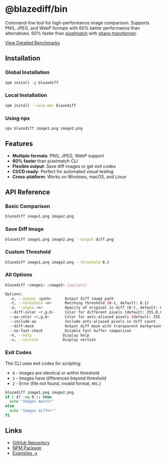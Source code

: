 # @blazediff/bin


Command-line tool for high-performance image comparison. Supports PNG, JPEG, and WebP formats with 60% better performance than alternatives. 60% faster than [pixelmatch](https://github.com/mapbox/pixelmatch) with [sharp-transformer](https://github.com/teimurjan/blazediff/tree/main/packages/sharp-transformer).

[View Detailed Benchmarks](https://github.com/teimurjan/blazediff/blob/main/BENCHMARKS.md)

## Installation

### Global Installation

```sh npm2yarn
npm install -g blazediff
```

### Local Installation

```sh npm2yarn
npm install --save-dev blazediff
```

### Using npx

```sh npm2yarn
npx blazediff image1.png image2.png
```

## Features

- **Multiple formats**: PNG, JPEG, WebP support
- **60% faster** than pixelmatch CLI
- **Flexible output**: Save diff images or get exit codes
- **CI/CD ready**: Perfect for automated visual testing
- **Cross-platform**: Works on Windows, macOS, and Linux

## API Reference

### Basic Comparison

```bash
blazediff image1.png image2.png
```

### Save Diff Image

```bash
blazediff image1.png image2.png --output diff.png
```

### Custom Threshold

```bash
blazediff image1.png image2.png --threshold 0.2
```

### All Options

```bash
blazediff <image1> <image2> [options]

Options:
  -o, --output <path>      Output diff image path
  -t, --threshold <n>      Matching threshold (0-1, default: 0.1)
  -a, --alpha <n>          Opacity of original in diff (0-1, default: 0.1)
  --diff-color <r,g,b>     Color for different pixels (default: 255,0,0)
  --aa-color <r,g,b>       Color for anti-aliased pixels (default: 255,255,0)
  --include-aa             Include anti-aliased pixels in diff count
  --diff-mask              Output diff mask with transparent background
  --no-fast-check          Disable fast buffer comparison
  -h, --help              Display help
  -v, --version           Display version
```

### Exit Codes

The CLI uses exit codes for scripting:

- `0` - Images are identical or within threshold
- `1` - Images have differences beyond threshold
- `2` - Error (file not found, invalid format, etc.)

```bash
blazediff image1.png image2.png
if [ $? -eq 0 ]; then
  echo "Images match!"
else
  echo "Images differ!"
fi
```

## Links

- [GitHub Repository](https://github.com/teimurjan/blazediff)
- [NPM Package](https://www.npmjs.com/package/blazediff)
- [Examples →](/examples/image-comparison)